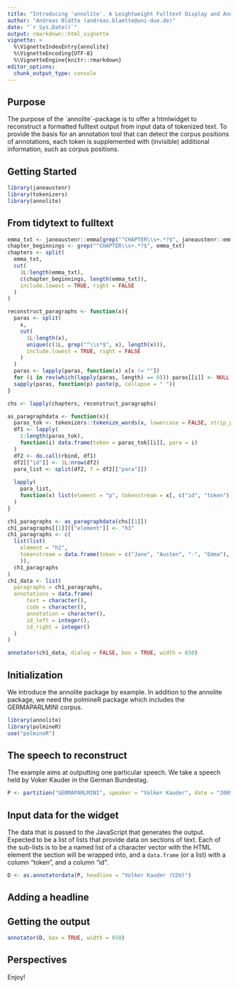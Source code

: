 ```yaml
---
title: "Introducing 'annolite'. A Leightweight Fulltext Display and Annotation Tool"
author: "Andreas Blätte (andreas.blaette@uni-due.de)"
date: "`r Sys.Date()`"
output: rmarkdown::html_vignette
vignette: >
  %\VignetteIndexEntry{annolite}
  %\VignetteEncoding{UTF-8}
  %\VignetteEngine{knitr::rmarkdown}
editor_options: 
  chunk_output_type: console
---
```



## Purpose

The purpose of the ´annolite´-package is to offer a htmlwidget to reconstruct a formatted fulltext output from input data of tokenized text. To provide the basis for an annotation tool that can detect the corpus positions of annotations, each token is supplemented with (invisible) additional information, such as corpus positions.


## Getting Started

```r
library(janeaustenr)
library(tokenizers)
library(annolite)
```

## From tidytext to fulltext

```r
emma_txt <- janeaustenr::emma[grep("^CHAPTER\\s+.*?$", janeaustenr::emma)[1]:length(janeaustenr::emma)]
chapter_beginnings <- grep("^CHAPTER\\s+.*?$", emma_txt)
chapters <- split(
  emma_txt,
  cut(
    1L:length(emma_txt),
    c(chapter_beginnings, length(emma_txt)),
    include.lowest = TRUE, right = FALSE
  )
)

reconstruct_paragraphs <- function(x){
  paras <- split(
    x, 
    cut(
      1L:length(x),
      unique(c(1L, grep("^\\s*$", x), length(x))),
      include.lowest = TRUE, right = FALSE
    )
  )
  paras <- lapply(paras, function(x) x[x != ""])
  for (i in rev(which(lapply(paras, length) == 0))) paras[[i]] <- NULL
  sapply(paras, function(p) paste(p, collapse = " "))
}

chs <- lapply(chapters, reconstruct_paragraphs)

as_paragraphdata <- function(x){
  paras_tok <- tokenizers::tokenize_words(x, lowercase = FALSE, strip_punct = FALSE)
  df1 <- lapply(
    1:length(paras_tok),
    function(i) data.frame(token = paras_tok[[i]], para = i)
  )
  df2 <- do.call(rbind, df1)
  df2[["id"]] <- 1L:nrow(df2)
  para_list <- split(df2, f = df2[["para"]])
  
  lapply(
    para_list,
    function(x) list(element = "p", tokenstream = x[, c("id", "token")])
  )
}

ch1_paragraphs <- as_paragraphdata(chs[[1]])
ch1_paragraphs[[1]][["element"]] <- "h3"
ch1_paragraphs <- c(
  list(list(
    element = "h2",
    tokenstream = data.frame(token = c("Jane", "Austen", "-", "Emma"), id = 10001L:10004L)
    )),
  ch1_paragraphs
)
ch1_data <- list(
  paragraphs = ch1_paragraphs,
  annotations = data.frame(
      text = character(),
      code = character(),
      annotation = character(),
      id_left = integer(),
      id_right = integer()
  )
)
```

```r
annotator(ch1_data, dialog = FALSE, box = TRUE, width = 650)
```


## Initialization

We introduce the annolite package by example. In addition to the annolite package, we need the polmineR package which includes the GERMAPARLMINI corpus.

```r
library(annolite)
library(polmineR)
use("polmineR")
```


## The speech to reconstruct

The example aims at outputting one particular speech. We take a speech held by Voker Kauder in the German Bundestag.

```r
P <- partition("GERMAPARLMINI", speaker = "Volker Kauder", date = "2009-11-10")
```


## Input data for the widget

The data that is passed to the JavaScript that generates the output. Expected to be a list of lists that provide data on sections of text. Each of the sub-lists is to be a named list of a character vector with the HTML element the section will be wrapped into, and  a `data.frame` (or a list) with a column "token", and a column "id".

```r
D <- as.annotatordata(P, headline = "Volker Kauder (CDU)")
```


## Adding a headline


## Getting the output

```r
annotator(D, box = TRUE, width = 650)
```

## Perspectives

Enjoy! 